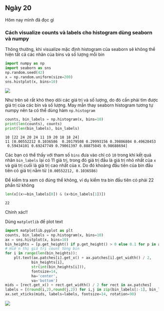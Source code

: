 ## Ngày 20 {-}

Hôm nay mình đã đọc gì

### Cách visualize counts và labels cho histogram dùng seaborn và numpy

Thông thường, khi visualize mặc định histogram của seaborn sẽ không thể hiện tất cả các nhãn của bins và số lượng mỗi bin

```python
import numpy as np
import seaborn as sns 
np.random.seed(42)
x = np.random.uniform(size=200)
sns.histplot(x, bins=10)
```
![](images/02-2024/20/normal_histogram.png)

Như trên sẽ rất khó theo dõi các giá trị và số lượng, do đó cần phải tìm được giá trị của các bin và số lượng. May mắn thay seaborn histogram tương tự numpy nên ta có thể dùng hàm `np.histogram`

```python
counts, bin_labels = np.histogram(x, bins=10)
print(len(counts), counts)
print(len(bin_labels), bin_labels)
```

```python_output
10 [22 24 20 24 11 19 20 18 18 24]
11 [0.00552212 0.1036586  0.20179508 0.29993156 0.39806804 0.49620453
 0.59434101 0.69247749 0.79061397 0.88875045 0.98688694]
```

Các bạn có thể thấy với tham số `bins` đưa vào chỉ có `10` trong khi kết quả nhãn  `bin_labels` lại có 11 giá trị, trong đó giá trị đầu là giá trị nhỏ nhất của `x` và giá trị cuối là giá trị cao nhất của x. Do đó khoảng đầu tiên của bin đầu tiên có giá trị nằm từ `[0.00552212, 0.1036586)`

Để kiểm tra xem có đúng thể không, ví dụ kiểm tra bin đầu tiên có phải 22 phần tử không

```python
len(x[(x>=bin_labels[0]) & (x<bin_labels[1])])
```

```python_output
22
```

Chính xác!!

Dùng `matplotlib` để plot text

```python
import matplotlib.pyplot as plt 
counts, bin_labels = np.histogram(x, bins=10)
ax = sns.histplot(x, bins=10)
bin_heights = [p.get_height() if p.get_height() > 0 else 0.1 for p in ax.patches]
# Hiển thị giá trị count từng bin
for i in range(len(bin_heights)):
    plt.text(ax.patches[i].get_x() + ax.patches[i].get_width() / 2,
            bin_heights[i],
            str(int(bin_heights[i])),
            fontsize=14,
            ha='center',
            va='bottom')
mids = [rect.get_x() + rect.get_width() / 2 for rect in ax.patches]
labels = [(round(i,2),round(j,2)) for i,j in zip(bin_labels[:-1], bin_labels[1:])]
ax.set_xticks(mids, labels=labels, fontsize=14, rotation=90)
```

![](images/02-2024/20/after_labeling.png)
